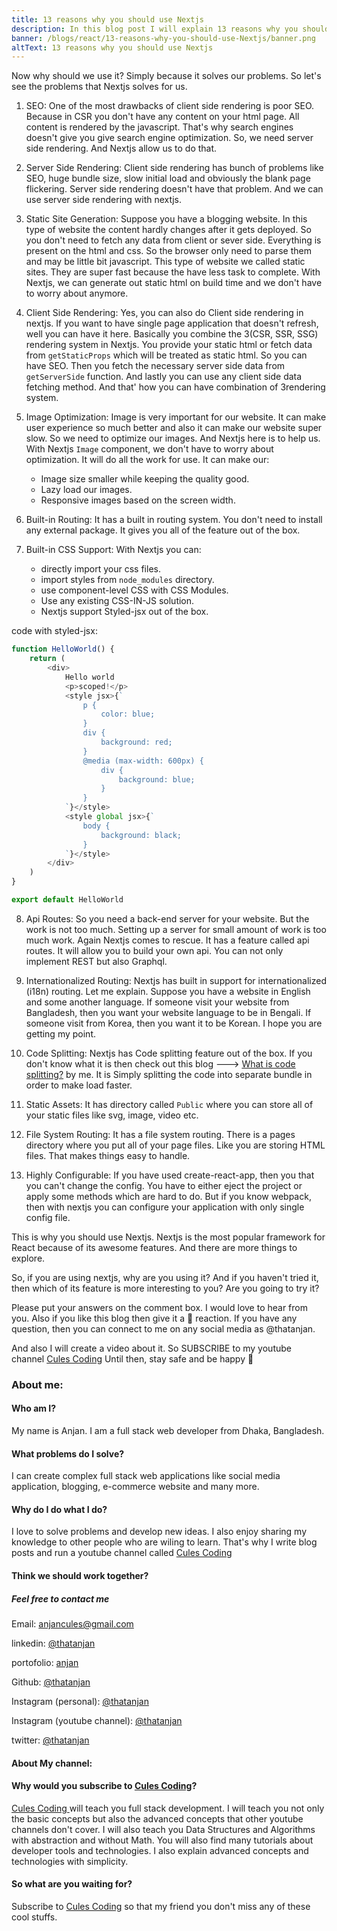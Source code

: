 ```yaml
---
title: 13 reasons why you should use Nextjs
description: In this blog post I will explain 13 reasons why you should use Next.js.
banner: /blogs/react/13-reasons-why-you-should-use-Nextjs/banner.png
altText: 13 reasons why you should use Nextjs
---
```


Now why should we use it? Simply because it solves our problems. So let's see the problems that Nextjs solves for us.

1. SEO: One of the most drawbacks of client side rendering is poor SEO. Because in CSR you don't have any content on your html page. All content is rendered by the javascript. That's why search engines doesn't give you give search engine optimization. So, we need server side rendering. And Nextjs allow us to do that.

2. Server Side Rendering: Client side rendering has bunch of problems like SEO, huge bundle size, slow initial load and obviously the blank page flickering. Server side rendering doesn't have that problem. And we can use server side rendering with nextjs.

3. Static Site Generation: Suppose you have a blogging website. In this type of website the content hardly changes after it gets deployed. So you don't need to fetch any data from client or sever side. Everything is present on the html and css. So the browser only need to parse them and may be little bit javascript. This type of website we called static sites. They are super fast because the have less task to complete. With Nextjs, we can generate out static html on build time and we don't have to worry about anymore.

4. Client Side Rendering: Yes, you can also do Client side rendering in nextjs. If you want to have single page application that doesn't refresh, well you can have it here. Basically you combine the 3(CSR, SSR, SSG) rendering system in Nextjs. You provide your static html or fetch data from `getStaticProps` which will be treated as static html. So you can have SEO. Then you fetch the necessary server side data from `getServerSide` function. And lastly you can use any client side data fetching method. And that' how you can have combination of 3rendering system.

5. Image Optimization: Image is very important for our website. It can make user experience so much better and also it can make our website super slow. So we need to optimize our images. And Nextjs here is to help us. With Nextjs `Image` component, we don't have to worry about optimization. It will do all the work for use. It can make our: 
   - Image size smaller while keeping the quality good.
   - Lazy load our images.
   - Responsive images based on the screen width.

6. Built-in Routing: It has a built in routing system. You don't need to install any external package. It gives you all of the feature out of the box.

7. Built-in CSS Support: With Nextjs you can:
   - directly import your css files.
   - import styles from `node_modules` directory.
   - use component-level CSS with CSS Modules.
   - Use any existing CSS-IN-JS solution.
   - Nextjs support Styled-jsx out of the box.

code with styled-jsx:

```javascript
function HelloWorld() {
	return (
		<div>
			Hello world
			<p>scoped!</p>
			<style jsx>{`
				p {
					color: blue;
				}
				div {
					background: red;
				}
				@media (max-width: 600px) {
					div {
						background: blue;
					}
				}
			`}</style>
			<style global jsx>{`
				body {
					background: black;
				}
			`}</style>
		</div>
	)
}

export default HelloWorld
```

8. Api Routes: So you need a back-end server for your website. But the work is not too much. Setting up a server for small amount of work is too much work.  Again Nextjs comes to rescue. It has a feature called api routes. It will allow you to build your own api. You can not only implement REST but also Graphql.

9. Internationalized Routing: Nextjs has built in support for internationalized (i18n) routing. Let me explain. Suppose you have a website in English and some another language. If someone visit your website from Bangladesh, then you want your website language to be in Bengali. If someone visit from Korea, then you want it to be Korean. I hope you are getting my point.

10. Code Splitting: Nextjs has Code splitting feature out of the box. If you don't know what it is then check out this blog ---> [What is code splitting?](https://dev.to/thatanjan/why-i-code-splitting-4i6m) by me. It is Simply splitting the code into separate bundle in order to make load faster.

11. Static Assets: It has directory called `Public` where you can store all of your static files like svg, image, video etc.

12. File System Routing: It has a file system routing. There is a pages directory where you put all of your page files. Like you are storing HTML files. That makes things easy to handle.

13. Highly Configurable: If you have used create-react-app, then you that you can't change the config. You have to either eject the project or apply some methods which are hard to do. But if you know webpack, then with nextjs you can configure your application with only single config file.  

This is why you should use Nextjs. Nextjs is the most popular framework for React because of its awesome features. And there are more things to explore.

So, if you are using nextjs, why are you using it?  And if you haven't tried it, then which of its feature is more interesting to you? Are you going to try it?

Please put your answers on the comment box. I would love to hear from you. Also if you like this blog then give it a 💖 reaction. If you have any question, then you can connect to me on any social media as @thatanjan.  

And also I will create a video about it. So SUBSCRIBE to my youtube channel [Cules Coding](https://www.youtube.com/channel/UCBaGowNYTUsm3IDaHbLRMYw?sub_confirmation=1)
Until then, stay safe and be happy 🙂

### About me:

#### Who am I?

My name is Anjan. I am a full stack web developer from Dhaka, Bangladesh.

#### What problems do I solve?

I can create complex full stack web applications like social media application, blogging, e-commerce website and many more.

#### Why do I do what I do?

I love to solve problems and develop new ideas. I also enjoy sharing my knowledge to other people who are wiling to learn. That's why I write blog posts and run a youtube channel called [Cules Coding](https://www.youtube.com/channel/UCBaGowNYTUsm3IDaHbLRMYw?sub_confirmation=1)

#### Think we should work together?

##### Feel free to contact me

Email: anjancules@gmail.com

linkedin: [@thatanjan](https://linkedin.com/in/thatanjan/)

portofolio: [anjan](https://anjan.vercel.app/)

Github: [@thatanjan](https://github.com/thatAnjan/)

Instagram (personal): [@thatanjan](https://instagram.com/thatAnjan/)

Instagram (youtube channel): [@thatanjan](https://instagram.com/cules_coding/)

twitter: [@thatanjan](https://twitter.com/thatAnjan)

#### About My channel:

#### Why would you subscribe to [Cules Coding](https://www.youtube.com/channel/UCBaGowNYTUsm3IDaHbLRMYw?sub_confirmation=1)?

[ Cules Coding ](https://www.youtube.com/channel/UCBaGowNYTUsm3IDaHbLRMYw?sub_confirmation=1) will teach you full stack development. I will teach you not only the basic concepts but also the advanced concepts that other youtube channels don't cover. I will also teach you Data Structures and Algorithms with abstraction and without Math. You will also find many tutorials about developer tools and technologies. I also explain advanced concepts and technologies with simplicity.

#### So what are you waiting for?

Subscribe to [Cules Coding](https://www.youtube.com/channel/UCBaGowNYTUsm3IDaHbLRMYw?sub_confirmation=1)
so that my friend you don't miss any of these cool stuffs.

